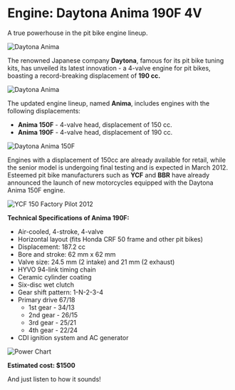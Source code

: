 
# Engine: Daytona Anima 190F 4V

A true powerhouse in the pit bike engine lineup.


![Daytona Anima](../../../static/img/5b7e9d.jpg "Daytona Anima")


The renowned Japanese company **Daytona**, famous for its pit bike tuning kits, has unveiled its latest innovation - a 4-valve engine for pit bikes, boasting a record-breaking displacement of **190 cc.**


![Daytona Anima](../../../static/img/0db68a.jpg "Daytona Anima")


The updated engine lineup, named **Anima**, includes engines with the following displacements:

- **Anima 150F** - 4-valve head, displacement of 150 cc.
- **Anima 190F** - 4-valve head, displacement of 190 cc.


![Daytona Anima 150F](../../../static/img/488644.jpg "Daytona Anima 150F")


Engines with a displacement of 150cc are already available for retail, while the senior model is undergoing final testing and is expected in March 2012. Esteemed pit bike manufacturers such as **YCF** and **BBR** have already announced the launch of new motorcycles equipped with the Daytona Anima 150F engine.


![YCF 150 Factory Pilot 2012](../../../static/img/a8b44b.jpg "YCF 150 Factory Pilot 2012")


**Technical Specifications of Anima 190F:**

- Air-cooled, 4-stroke, 4-valve
- Horizontal layout (fits Honda CRF 50 frame and other pit bikes)
- Displacement: 187.2 cc
- Bore and stroke: 62 mm x 62 mm
- Valve size: 24.5 mm (2 intake) and 21 mm (2 exhaust)
- HYVO 94-link timing chain
- Ceramic cylinder coating
- Six-disc wet clutch
- Gear shift pattern: 1-N-2-3-4
- Primary drive 67/18
    - 1st gear - 34/13
    - 2nd gear - 26/15
    - 3rd gear - 25/21
    - 4th gear - 22/24
- CDI ignition system and AC generator


![Power Chart](../../../static/img/03e3ad.jpg "Power Chart")


**Estimated cost: $1500**

And just listen to how it sounds!

<YouTubeEmbed videoId="L-6ssU4dW2Q" />
